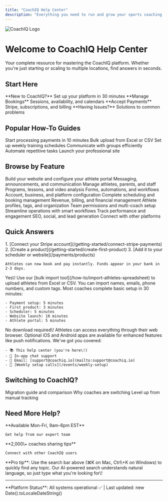 ```yaml
---
title: "CoachIQ Help Center"
description: "Everything you need to run and grow your sports coaching business. From setup to scaling, we've got you covered."
---
```


<img
  className="hidden h-32 dark:block"
  src="/logo/dark.svg"
  alt="CoachIQ Logo"
/>

# Welcome to CoachIQ Help Center

Your complete resource for mastering the CoachIQ platform. Whether you're just starting or scaling to multiple locations, find answers in seconds.

## Start Here

<CardGroup cols={4}>
  <Card title="Getting Started" icon="rocket" href="/getting-started">
    **New to CoachIQ?**
    Set up your platform in 30 minutes
  </Card>
  <Card title="Schedule" icon="calendar" href="/scheduling">
    **Manage Bookings**
    Sessions, availability, and calendars
  </Card>
  <Card title="Payments" icon="credit-card" href="/payments">
    **Accept Payments**
    Stripe, subscriptions, and billing
  </Card>
  <Card title="Quick Fixes" icon="wrench" href="/troubleshooting">
    **Having Issues?**
    Solutions to common problems
  </Card>
</CardGroup>

## Popular How-To Guides

<CardGroup cols={3}>
  <Card title="Accept Your First Payment" icon="dollar" href="/how-to/accept-coaching-payments">
    Start processing payments in 10 minutes
  </Card>
  <Card title="Import Your Athletes" icon="upload" href="/how-to/import-athletes-spreadsheet">
    Bulk upload from Excel or CSV
  </Card>
  <Card title="Create Recurring Sessions" icon="repeat" href="/how-to/create-recurring-sessions">
    Set up weekly training schedules
  </Card>
  <Card title="Send Bulk Messages" icon="megaphone" href="/how-to/bulk-message-athletes">
    Communicate with groups efficiently
  </Card>
  <Card title="Set Up Automations" icon="robot" href="/tools/automations/automation-basics">
    Automate repetitive tasks
  </Card>
  <Card title="Build Your Website" icon="globe" href="/website/website-builder-overview">
    Launch your professional site
  </Card>
</CardGroup>

## Browse by Feature

<Tabs>
  <Tab title="Core Platform">
    <CardGroup cols={2}>
      <Card title="Website & App" icon="browser" href="/website">
        Build your website and configure your athlete portal
      </Card>
      <Card title="Inbox" icon="inbox" href="/inbox">
        Messaging, announcements, and communication
      </Card>
      <Card title="People" icon="users" href="/people">
        Manage athletes, parents, and staff
      </Card>
      <Card title="Content" icon="play-circle" href="/content">
        Programs, lessons, and video analysis
      </Card>
      <Card title="Tools" icon="tools" href="/tools">
        Forms, automations, and workflows
      </Card>
      <Card title="Settings" icon="gear" href="/settings">
        Account, business, and platform configuration
      </Card>
    </CardGroup>
  </Tab>
  <Tab title="Business Operations">
    <CardGroup cols={2}>
      <Card title="Scheduling System" icon="clock" href="/scheduling">
        Complete scheduling and booking management
      </Card>
      <Card title="Payment Processing" icon="bank" href="/payments">
        Revenue, billing, and financial management
      </Card>
      <Card title="Client Management" icon="address-book" href="/people/clients">
        Athlete profiles, tags, and organization
      </Card>
      <Card title="Staff Management" icon="id-badge" href="/people/staff">
        Team permissions and multi-coach setup
      </Card>
    </CardGroup>
  </Tab>
  <Tab title="Growth Tools">
    <CardGroup cols={2}>
      <Card title="Automations" icon="bolt" href="/tools/automations">
        Streamline operations with smart workflows
      </Card>
      <Card title="Analytics" icon="chart-line" href="/content/programs/program-analytics">
        Track performance and engagement
      </Card>
      <Card title="Marketing Tools" icon="bullhorn" href="/website/seo">
        SEO, social, and lead generation
      </Card>
      <Card title="Integrations" icon="plug" href="/settings/integrations-api">
        Connect with other platforms
      </Card>
    </CardGroup>
  </Tab>
</Tabs>

## Quick Answers

<AccordionGroup>
  <Accordion title="How do I accept my first payment?" icon="circle-question">
    1. [Connect your Stripe account](/getting-started/connect-stripe-payments)
    2. [Create a product](/getting-started/create-first-product)
    3. [Add it to your scheduler or website](/payments/products)

    Athletes can now book and pay instantly. Funds appear in your bank in 2-3 days.
  </Accordion>
  <Accordion title="Can I import my existing athletes?" icon="circle-question">
    Yes\! Use our [bulk import tool](/how-to/import-athletes-spreadsheet) to upload athletes from Excel or CSV. You can import names, emails, phone numbers, and custom tags.
  </Accordion>
  <Accordion title="How long does setup take?" icon="circle-question">
    Most coaches complete basic setup in 30 minutes:

    - Payment setup: 5 minutes
    - First product: 3 minutes
    - Scheduler: 5 minutes
    - Website launch: 10 minutes
    - Athlete portal: 5 minutes
  </Accordion>
  <Accordion title="Do athletes need to download an app?" icon="circle-question">
    No download required\! Athletes can access everything through their web browser. Optional iOS and Android apps are available for enhanced features like push notifications.
  </Accordion>
  <Accordion title="What if I need help?" icon="circle-question">
    We've got you covered:

    - 📚 This help center (you're here\!)
    - 💬 In-app chat support
    - 📧 Email: [support@coachiq.io](mailto:support@coachiq.io)
    - 📅 [Weekly setup calls](/events/weekly-setup)
  </Accordion>
</AccordionGroup>

## Switching to CoachIQ?

<CardGroup cols={3}>
  <Card title="From TeamSnap" icon="arrow-right-arrow-left" href="/comparisons/coachiq-vs-teamsnap">
    Migration guide and comparison
  </Card>
  <Card title="From Mindbody" icon="arrow-right-arrow-left" href="/comparisons/coachiq-vs-mindbody">
    Why coaches are switching
  </Card>
  <Card title="From Spreadsheets" icon="table" href="/comparisons/migrate-from-spreadsheets">
    Level up from manual tracking
  </Card>
</CardGroup>

## Need More Help?

<CardGroup cols={2}>
  <Card title="Contact Support" icon="headset" href="https://dashboard.coachiq.com/support">
    **Available Mon-Fri, 9am-6pm EST**

    Get help from our expert team
  </Card>
  <Card title="Join Community" icon="discord" href="https://discord.gg/coachiq">
    **2,000\+ coaches sharing tips**

    Connect with other CoachIQ users
  </Card>
</CardGroup>

<Tip>
  **Pro tip**: Use the search bar above (⌘K on Mac, Ctrl\+K on Windows) to quickly find any topic. Our AI-powered search understands natural language, so just type what you're looking for\!
</Tip>

---

<Note>
  **Platform Status**: All systems operational ✅ | Last updated: new Date().toLocaleDateString()
</Note>